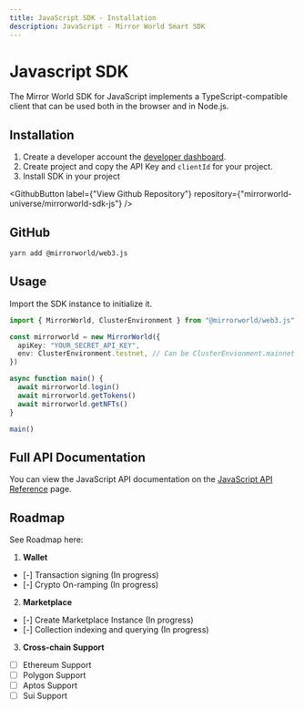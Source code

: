 ```yaml
---
title: JavaScript SDK - Installation
description: JavaScript - Mirror World Smart SDK
---
```


# Javascript SDK

The Mirror World SDK for JavaScript implements a TypeScript-compatible client that can be used both
in the browser and in Node.js.

## Installation
1. Create a developer account the [developer dashboard](https://app.mirrorworld.fun).
2. Create project and copy the API Key and `clientId` for your project.
3. Install SDK in your project

<GithubButton label={"View Github Repository"} repository={"mirrorworld-universe/mirrorworld-sdk-js"} />

## GitHub
```bash
yarn add @mirrorworld/web3.js
```

## Usage
Import the SDK instance to initialize it.

```ts
import { MirrorWorld, ClusterEnvironment } from "@mirrorworld/web3.js"

const mirrorworld = new MirrorWorld({
  apiKey: "YOUR_SECRET_API_KEY",
  env: ClusterEnvironment.testnet, // Can be ClusterEnvionment.mainnet for mainnet
})

async function main() {
  await mirrorworld.login()
  await mirrorworld.getTokens()
  await mirrorworld.getNFTs()
}

main()
```

## Full API Documentation
You can view the JavaScript API documentation on the [JavaScript API Reference](/js/js-api) page.

## Roadmap
See Roadmap here:
1. **Wallet**
- [-] Transaction signing (In progress)
- [-] Crypto On-ramping (In progress)
2. **Marketplace**
- [-] Create Marketplace Instance (In progress)
- [-] Collection indexing and querying (In progress)
3. **Cross-chain Support**
- [ ] Ethereum Support
- [ ] Polygon Support
- [ ] Aptos Support
- [ ] Sui Support